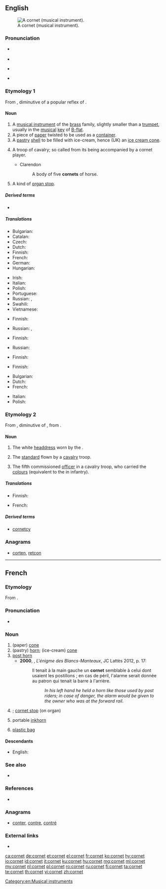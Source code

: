 ==English==
{{wikipedia}}
[[Image:Cornet2.png|thumb|A cornet (musical instrument).]]

===Pronunciation===
* {{a|US}} {{IPA|/kɔɹˈnɛt/|lang=en}}
* {{rhymes|ɛt|lang=en}}
* {{a|UK}} {{IPA|/ˈkɔːnɪt/|lang=en}}
* {{rhymes|ɔː(ɹ)nɪt|lang=en}}
{{rfap|lang=en}}

===Etymology 1===
From {{etyl|fro|en}} {{term|cornet|lang=fro}}, diminutive of a popular reflex of {{etyl|la|en}} {{m|la|cornū||horn}}.

====Noun====
{{en-noun}}

# A [[musical instrument]] of the [[brass]] family, slightly smaller than a [[trumpet]], usually in the [[musical]] [[key]] of [[B-flat]].
# A piece of [[paper]] twisted to be used as a [[container]].
# A [[pastry]] [[shell]] to be filled with ice-cream, hence (UK) an [[ice cream cone]].
# {{context|obsolete|lang=en}} A troop of cavalry; so called from its being accompanied by a cornet player.
#* Clarendon
#*: A body of five '''cornets''' of horse.
# A kind of [[organ stop]].

=====Derived terms=====
* {{l|en|cornetist}}

=====Translations=====
{{trans-top|musical instrument}}
* Bulgarian: {{t|bg|корнет|m}}
* Catalan: {{t+|ca|corneta|f}}
* Czech: {{t|cs|kornet|m}}
* Dutch: {{t+|nl|kornet}}
* Finnish: {{t|fi|kornetti}}
* French: {{t+|fr|cornet|m}}
* German: {{t+|de|Kornett|n}}
* Hungarian: {{t+|hu|kornett}}
{{trans-mid}}
* Irish: {{t|ga|coirnéad|m}}
* Italian: {{t+|it|cornetta|f}}
* Polish: {{t+|pl|kornet|m}}
* Portuguese: {{t+|pt|corneta|f}}
* Russian: {{t+|ru|корне́т|m}}, {{t+|ru|корне́т-а-писто́н|m}}
* Swahili: {{t|sw|tarumbeta ndogo}}
* Vietnamese: {{t|vi|kèn coonê}}
{{trans-bottom}}

{{trans-top|piece of paper twisted to make a container}}
* Finnish: {{t|fi|tuutti}}
{{trans-mid}}
* Russian: {{t+|ru|кулёк|m}}, {{t+|ru|фу́нтик|m}}
{{trans-bottom}}

{{trans-top|pastry shell to be filled with ice-cream}}
* Finnish: {{t|fi|tötterö}}
{{trans-mid}}
* Russian: {{t+|ru|рожо́к|m}}
{{trans-bottom}}

{{trans-top|troop of cavalry}}
* Finnish: {{t|fi|kornetti}}
{{trans-mid}}
{{trans-bottom}}

{{trans-top|kind of organ stop}}
* Finnish: {{t|fi|kornetti}}
{{trans-mid}}
{{trans-bottom}}

{{checktrans-top}}
* Bulgarian: {{t|bg|фунийка|f}} <!-- was under "cone" -->
* Dutch: {{t+|nl|kornet}} <!-- was under "cone" -->
* French: {{t+|fr|cornet|m}} <!-- was under "cone" -->
{{trans-mid}}
* Italian: {{t|it|cono di cialda|m}} <!-- was under "cone" -->
* Polish: {{t+|pl|kornet|m}} <!-- was under "cone" -->
{{trans-bottom}}

===Etymology 2===
From {{etyl|frm|en}} {{term|cornette|lang=frm}}, diminutive of {{term|corne|lang=frm}}, from {{etyl|la|en}} {{term|cornua||horns|lang=la}}.

====Noun====
{{en-noun}}

# The white [[headdress]] worn by the {{w|Sisters of Charity}}.
# {{context|obsolete|lang=en}} The [[standard]] flown by a [[cavalry]] troop.
# {{context|historical|lang=en}} The fifth commissioned [[officer]] in a cavalry troop, who carried the [[colours]] (equivalent to the {{term|ensign|lang=en}} in infantry).

=====Translations=====
{{trans-top|military officer}}
* Finnish: {{t+|fi|kornetti}}
{{trans-mid}}
* French: {{t+|fr|cornette|m}}
{{trans-bottom}}

=====Derived terms=====
* [[cornetcy]]

===Anagrams===
* [[corten#English|corten]], [[retcon#English|retcon]]

[[Category:en:Musical instruments]]

----

==French==

===Etymology===
From {{suffix|corne|et|lang=fr}}.

===Pronunciation===
* {{IPA|/kɔʁ.nɛ/|lang=fr}}

===Noun===
{{fr-noun|m}}

# (paper) [[cone]]
# (pastry) [[horn]]; (ice-cream) [[cone]]
# [[post horn]]
#* '''2000''', {{w|Jean-François Parot}}, ''L'énigme des Blancs-Manteaux'', JC Lattès 2012, p. 17:
#*: Il tenait à la main gauche un '''cornet''' semblable à celui dont usaient les postillons ; en cas de péril, l'alarme serait donnée au patron qui tenait la barre à l'arrière.
#*:: ''In his left hand he held a horn like those used by post riders; in case of danger, the alarm would be given to the owner who was at the forward rail.''
# {{context|musical instruments|lang=fr}} {{l|en|cornet}}; [[cornet stop]] (on organ)
# portable [[inkhorn]]
# {{context|Switzerland|lang=fr}} [[plastic bag]]

====Descendants====
* English: {{l|en|cornet}}

===See also===
* {{l|fr|cornette}}

===References===
* {{R:NPLarousse}}

===Anagrams===
* [[conter#French|conter]], [[contre#French|contre]], [[contré#French|contré]]

===External links===
* {{R:TLFi}}

[[ca:cornet]]
[[de:cornet]]
[[et:cornet]]
[[el:cornet]]
[[fr:cornet]]
[[ko:cornet]]
[[hy:cornet]]
[[io:cornet]]
[[id:cornet]]
[[it:cornet]]
[[ku:cornet]]
[[hu:cornet]]
[[mg:cornet]]
[[ml:cornet]]
[[my:cornet]]
[[nl:cornet]]
[[pl:cornet]]
[[ro:cornet]]
[[ru:cornet]]
[[fi:cornet]]
[[ta:cornet]]
[[te:cornet]]
[[th:cornet]]
[[vi:cornet]]
[[zh:cornet]]